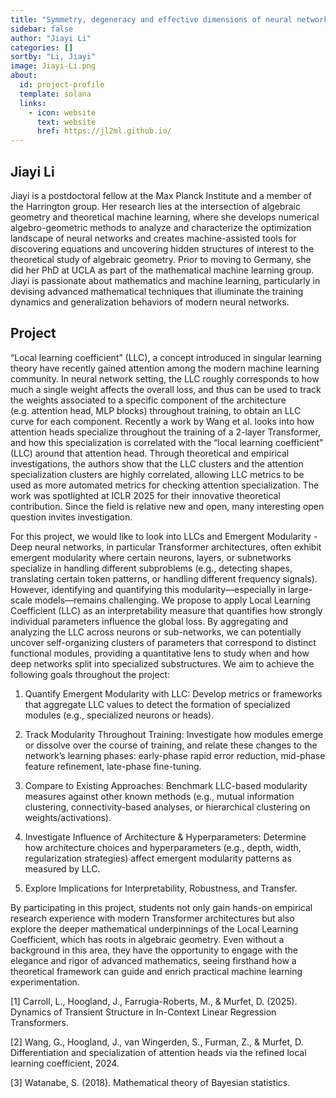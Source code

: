 ```yaml
---
title: "Symmetry, degeneracy and effective dimensions of neural networks  "
sidebar: false
author: "Jiayi Li"
categories: []
sortby: "Li, Jiayi"
image: Jiayi-Li.png
about:
  id: project-profile
  template: solana
  links:
    - icon: website
      text: website
      href: https://jl2ml.github.io/
---
```


## Jiayi Li

Jiayi is a postdoctoral fellow at the Max Planck Institute and a member of the Harrington group. 
Her research lies at the intersection of algebraic geometry and theoretical machine learning, where she develops numerical algebro-geometric methods to analyze and characterize the optimization landscape of neural networks and creates machine-assisted tools for discovering equations and uncovering hidden structures of interest to the theoretical study of algebraic geometry. 
Prior to moving to Germany, she did her PhD at UCLA as part of the mathematical machine learning group. 
Jiayi is passionate about mathematics and machine learning, particularly in devising advanced mathematical techniques that illuminate the training dynamics and generalization behaviors of modern neural networks.

## Project

"Local learning coefficient" (LLC), a concept introduced in singular learning theory have recently gained attention among the modern machine learning community. 
In neural network setting, the LLC roughly corresponds to how much a single weight affects the overall loss, and thus can be used to track the weights associated to a specific component of the architecture (e.g. attention head, MLP blocks) throughout training, to obtain an LLC curve for each component. 
Recently a work by Wang et al. looks into how attention heads specialize throughout the training of a 2-layer Transformer, and how this specialization is correlated with the "local learning coefficient" (LLC) around that attention head. 
Through theoretical and empirical investigations, the authors show that the LLC clusters and the attention specialization clusters are highly correlated, allowing LLC metrics to be used as more automated metrics for checking attention specialization. 
The work was spotlighted at ICLR 2025 for their innovative theoretical contribution. 
Since the field is relative new and open, many interesting open question invites investigation.

For this project, we would like to look into LLCs and Emergent Modularity - Deep neural networks, in particular Transformer architectures, often exhibit emergent modularity where certain neurons, layers, or subnetworks specialize in handling different subproblems (e.g., detecting shapes, translating certain token patterns, or handling different frequency signals). 
However, identifying and quantifying this modularity—especially in large-scale models—remains challenging. 
We propose to apply Local Learning Coefficient (LLC) as an interpretability measure that quantifies how strongly individual parameters influence the global loss. 
By aggregating and analyzing the LLC across neurons or sub-networks, we can potentially uncover self-organizing clusters of parameters that correspond to distinct functional modules, providing a quantitative lens to study when and how deep networks split into specialized substructures. 
We aim to achieve the following goals throughout the project:

1. Quantify Emergent Modularity with LLC: Develop metrics or frameworks that aggregate LLC values to detect the formation of specialized modules (e.g., specialized neurons or heads).

2. Track Modularity Throughout Training: Investigate how modules emerge or dissolve over the course of training, and relate these changes to the network’s learning phases: early-phase rapid error reduction, mid-phase feature refinement, late-phase fine-tuning.

3. Compare to Existing Approaches: Benchmark LLC-based modularity measures against other known methods (e.g., mutual information clustering, connectivity-based analyses, or hierarchical clustering on weights/activations).

4. Investigate Influence of Architecture & Hyperparameters: Determine how architecture choices and hyperparameters (e.g., depth, width, regularization strategies) affect emergent modularity patterns as measured by LLC.

5. Explore Implications for Interpretability, Robustness, and Transfer.


By participating in this project, students not only gain hands-on empirical research experience with modern Transformer architectures but also explore the deeper mathematical underpinnings of the Local Learning Coefficient, which has roots in algebraic geometry. 
Even without a background in this area, they have the opportunity to engage with the elegance and rigor of advanced mathematics, seeing firsthand how a theoretical framework can guide and enrich practical machine learning experimentation.

[1] Carroll, L., Hoogland, J., Farrugia-Roberts, M., & Murfet, D. (2025). Dynamics of Transient Structure in In-Context Linear Regression Transformers.

[2] Wang, G., Hoogland, J., van Wingerden, S., Furman, Z., & Murfet, D. Differentiation and specialization of attention heads via the refined local learning coefficient, 2024.

[3] Watanabe, S. (2018). Mathematical theory of Bayesian statistics.
